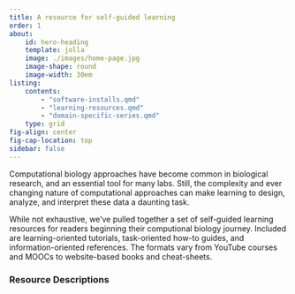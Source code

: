 ```yaml
---
title: A resource for self-guided learning
order: 1
about:
    id: hero-heading
    template: jolla
    image: ./images/home-page.jpg
    image-shape: round
    image-width: 30em
listing:
    contents:
        - "software-installs.qmd"
        - "learning-resources.qmd"
        - "domain-specific-series.qmd"
    type: grid
fig-align: center
fig-cap-location: top
sidebar: false
---
```


Computational biology approaches have become common in biological research, and an essential tool for many labs. Still, the complexity and ever changing nature of computational approaches can make learning to design, analyze, and interpret these data a daunting task. 

While not exhaustive, we've pulled together a set of self-guided learning resources for readers beginning their computional biology journey. Included are learning-oriented tutorials, task-oriented how-to guides, and information-oriented references. The formats vary from YouTube courses and MOOCs to website-based books and cheat-sheets.

### Resource Descriptions


